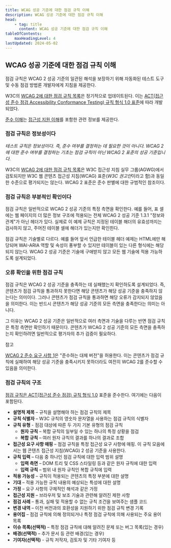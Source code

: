 ```yaml
---
title: WCAG 성공 기준에 대한 점검 규칙 이해
description: WCAG 성공 기준에 대한 점검 규칙 이해
head:
    - tag: title
      content: WCAG 성공 기준에 대한 점검 규칙 이해
tableOfContents:
    maxHeadingLevel: 4
lastUpdated: 2024-05-02
---
```



## WCAG 성공 기준에 대한 점검 규칙 이해

점검 규칙은 WCAG 2 성공 기준의 일관된 해석을 보장하기 위해 자동화된 테스트 도구 및 수동 점검 방법론 개발자에게 지침을 제공한다.

W3C의 [WCAG 2에 대한 점검 규칙 목록](https://www.w3.org/WAI/standards-guidelines/act/rules/)은 정기적으로 업데이트된다. 이는 [ACT(접근성 준수 점검 Accessibility Conformance Testing) 규칙 형식 1.0 표준](https://www.w3.org/TR/act-rules-format/)에 따라 개발되었다.

[준수 이해](conformance)는 [접근성 지원 이해](conformance#accessibility-support)를 포함한 관련 정보를 제공한다.

### 점검 규칙은 정보성이다

*테스트 규칙은 정보성이다. 즉, 준수 여부를 결정하는 데 필요한 것이 아니다. WCAG 2에 대한 준수 여부를 결정하는 기초는 점검 규칙이 아닌 WCAG 2 표준의 성공 기준입니다.*

W3C의 [WCAG 2에 대한 점검 규칙 목록](https://www.w3.org/WAI/standards-guidelines/act/rules/)은 W3C 접근성 지침 실무 그룹(AGWG)에서 검토되지만 W3C 웹 콘텐츠 접근성 지침(WCAG) 표준(*W3C 권고안*이라고 함)과 동일한 수준으로 평가되지는 않는다. WCAG 2 표준은 준수 판별에 대한 규범적인 참조이다.

### 점검 규칙은 부분적인 확인이다

점검 규칙은 일반적으로 WCAG 2 성공 기준의 특정 측면을 확인한다. 예를 들어, 표 셀에는 웹 페이지의 더 많은 정보 구조에 적용되는 전체 WCAG 2 성공 기준 1.3.1 "정보와 관계"가 아닌 헤더가 있다. 실제로 이 예제 규칙은 지정된 테이블 해더의 유효성까지는 검사하지 않고, 주어진 테이블 셀에 해더가 있는지만 확인힌다.

점검 규칙은 기술별로 다르다. 예를 들어 앞서 언급한 테이블 헤더 예제는 HTML에만 해당되며 WAI-ARIA 역할 및 속성이 풍부할 수 있지만 테이블이 있는 다른 형식에는 해당되지 않는다. WCAG 2 성공 기준은 기술에 구애받지 않고 모든 웹 기술에 적용 가능하도록 설계되었다.

### 오류 확인을 위한 점검 규칙

점검 규칙은 WCAG 2 성공 기준을 충족하는 데 실패했는지 확인하도록 설계되었다. 즉, 콘텐츠가 점검 규칙을 통과하지 못한다면 해당 콘텐츠가 해당 성공 기준을 충족하지 않는다는 의미이다. 그러나 콘텐츠가 점검 규칙을 통과하면 해당 오류가 감지되지 않았음을 의미한다. 이는 반드시 콘텐츠가 해당 성공 기준의 모든 측면을 충족한다는 의미는 아니다.

그 이유는 WCAG 2 성공 기준은 일반적으로 여러 측면과 기술을 다루는 반면 점검 규칙은 특정 측면만 확인하기 때문이다. 콘텐츠가 WCAG 2 성공 기준의 모든 측면을 충족하는지 확인하려면 일반적으로 평가자의 추가 검증이 필요하다.

참고

[WCAG 2 준수 요구 사항 1](conformance#cc1)은 "준수하는 대체 버전"을 허용한다. 이는 콘텐츠가 점검 규칙에 실패하여 해당 성공 기준을 충족시키지 못하더라도 여전히 WCAG 2를 준수할 수 있음을 의미한다.

### 점검 규칙의 구조

[점검 규칙은 ACT(접근성 준수 점검) 규칙 형식 1.0](https://www.w3.org/TR/act-rules-format/) 표준을 준수한다. 여기에는 다음이 포함된다.

*   **설명적 제목** – 규칙을 설명해야 하는 점검 규칙의 제목
*   **규칙 식별자** – W3C 규칙의 영숫자 문자열을 사용하는 점검 규칙의 식별자
*   **규칙 유형** - 점검 대상에 따른 두 가지 기본 유형의 점검 규칙
    *   **원자 규칙** – 복합 규칙의 일부일 수 있는 하나의 특정 상황을 점검
    *   **복합 규칙** – 여러 원자 규칙의 결과를 하나의 결과로 조합
*   **접근성 요구 사항 매핑** – 점검 규칙을 특정 접근성 요구 사항에 매핑. 이 규칙 모음에서는 웹 콘텐츠 접근성 지침(WCAG) 2 성공 기준을 사용한다.
*   **규칙 입력** – 다음 중 하나인 점검 규칙에 대한 입력 범위 설명
    *   **입력 측면** – DOM 트리 및 CSS 스타일링 등과 같은 원자 규칙에 대한 입력
    *   **입력 규칙** – 범위 내 원자 규칙인 복합 규칙에 입력
*   **적용 가능성** – 규칙이 적용되는 콘텐츠의 특정 부분에 대한 설명
*   **기대** – 적용 가능한 규칙 내용의 예상되는 특성에 대한 설명
*   **가정** – 요구 사항의 구체적인 해석과 같은 가정
*   **접근성 지원** – 브라우저 및 보조 기술과 관련해 알려진 제한 사항
*   **점검 사례** – 통과, 실패 및 적용할 수 없는 규칙 조건을 보여주는 샘플 코드
*   **변경 내역** – 이전 버전과의 호환성을 지원하기 위한 점검 규칙 변경 기록
*   **용어집** – 점검 규칙에 의해 정의되거나 특정 점검 규칙에 의해 사용되는 주요 용어 목록
*   **이슈 목록(선택적)** – 특정 점검 규칙에 대해 알려진 문제 또는 버그 목록(있는 경우)
*   **배경(선택적)** – 추가 문서 등 관련 배경(있는 경우)
*   **기여자(선택적)** - 규칙 저작자, 검토자 및 기타 기여자 등

